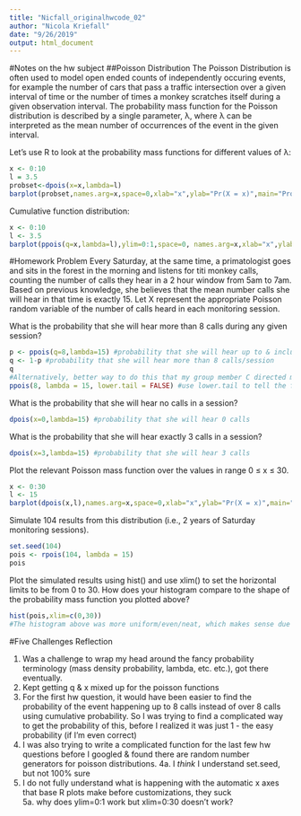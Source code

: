 ```yaml
---
title: "Nicfall_originalhwcode_02"
author: "Nicola Kriefall"
date: "9/26/2019"
output: html_document
---
```


#Notes on the hw subject
##Poisson Distribution
The Poisson Distribution is often used to model open ended counts of independently occuring events, for example the number of cars that pass a traffic intersection over a given interval of time or the number of times a monkey scratches itself during a given observation interval. The probability mass function for the Poisson distribution is described by a single parameter, λ, where λ can be interpreted as the mean number of occurrences of the event in the given interval.

Let’s use R to look at the probability mass functions for different values of λ:
```r
x <- 0:10
l = 3.5
probset<-dpois(x=x,lambda=l)
barplot(probset,names.arg=x,space=0,xlab="x",ylab="Pr(X = x)",main="Probability Mass Function")
```

Cumulative function distribution:
```r
x <- 0:10
l <- 3.5
barplot(ppois(q=x,lambda=l),ylim=0:1,space=0, names.arg=x,xlab="x",ylab="Pr(X ≤ x)",main="Cumulative Probability")
```

#Homework Problem
Every Saturday, at the same time, a primatologist goes and sits in the forest in the morning and listens for titi monkey calls, counting the number of calls they hear in a 2 hour window from 5am to 7am. Based on previous knowledge, she believes that the mean number calls she will hear in that time is exactly 15. Let X represent the appropriate Poisson random variable of the number of calls heard in each monitoring session.

What is the probability that she will hear more than 8 calls during any given session?
```r
p <- ppois(q=8,lambda=15) #probability that she will hear up to & including 8 calls/session
q <- 1-p #probability that she will hear more than 8 calls/session
q
#Alternatively, better way to do this that my group member C directed me to:
ppois(8, lambda = 15, lower.tail = FALSE) #use lower.tail to tell the function not to include anything below 8 (so you don't have to do 1-p)
```

What is the probability that she will hear no calls in a session?
```r
dpois(x=0,lambda=15) #probability that she will hear 0 calls
```

What is the probability that she will hear exactly 3 calls in a session?
```r
dpois(x=3,lambda=15) #probability that she will hear 3 calls
```

Plot the relevant Poisson mass function over the values in range 0 ≤ x ≤ 30.
```r
x <- 0:30
l <- 15
barplot(dpois(x,l),names.arg=x,space=0,xlab="x",ylab="Pr(X = x)",main="Probability Mass Function")
```

Simulate 104 results from this distribution (i.e., 2 years of Saturday monitoring sessions).
```r
set.seed(104)
pois <- rpois(104, lambda = 15)
pois
```

Plot the simulated results using hist() and use xlim() to set the horizontal limits to be from 0 to 30. How does your histogram compare to the shape of the probability mass function you plotted above?
```r
hist(pois,xlim=c(0,30))
#The histogram above was more uniform/even/neat, which makes sense due to the variability of sampling. I was surprised that the peak of this histogram was 16 rather than 15. It was also interesting how there were no observations over 25, while the probability histogram above said there were some small chances of getting above 25. So even 104 observations wasn't enough to hit those small chance numbers. It looks like this histogram has more of a tail on the right (higher values) than the left (lower values). Overall, the bell shape is similar. 
```

#Five Challenges Reflection

1. Was a challenge to wrap my head around the fancy probability terminology (mass density probability, lambda, etc. etc.), got there eventually.
2. Kept getting q & x mixed up for the poisson functions
3. For the first hw question, it would have been easier to find the probability of the event happening up to 8 calls instead of over 8 calls using cumulative probability. So I was trying to find a complicated way to get the probability of this, before I realized it was just 1 - the easy probability (if I'm even correct)
4. I was also trying to write a complicated function for the last few hw questions before I googled & found there are random number generators for poisson distributions. 
  4a. I *think* I understand set.seed, but not 100% sure
5. I do not fully understand what is happening with the automatic x axes that base R plots make before customizations, they suck</br>
  5a. why does ylim=0:1 work but xlim=0:30 doesn't work? 
